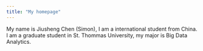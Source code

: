 ```yaml
---
title: "My homepage"
---
```


My name is Jiusheng Chen (Simon), I am a international student from China. I am a graduate student in St. Thommas University, my major is Big Data Analytics.